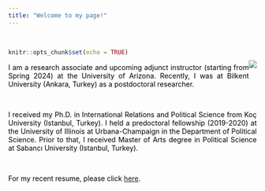 ```yaml
---
title: "Welcome to my page!"
---
```


<br>

<style>
body {
text-align: justify}
</style>
```r
knitr::opts_chunk$set(echo = TRUE)
```
<div style= "float:right;position: relative; top: -20px;">
![](Photo.jpg)
</div>

<p style="color:black"><p style="color:black">I am a research associate and upcoming adjunct instructor (starting from Spring 2024) at the University of Arizona. Recently, I was at Bilkent University (Ankara, Turkey) as a postdoctoral researcher.</p>

<br>

<p style="color:black"><p style="color:black">I received my Ph.D. in International Relations and Political Science from Koç University (Istanbul, Turkey). I held a predoctoral fellowship (2019-2020) at the University of Illinois at Urbana-Champaign in the Department of Political Science. Prior to that, I received Master of Arts degree in Political Science at Sabancı University (Istanbul, Turkey).</p>

<br>

<p style="color:black">For my recent resume, please click <a href="https://www.dropbox.com/scl/fi/a7r70nxc8hnt7zxuxa2ye/Ar-_Emine_CV_up_December_2023-EN.pdf?rlkey=grcheyofe7bkfsu4f9mhd3ik9&dl=0">here</a>.</p> 







